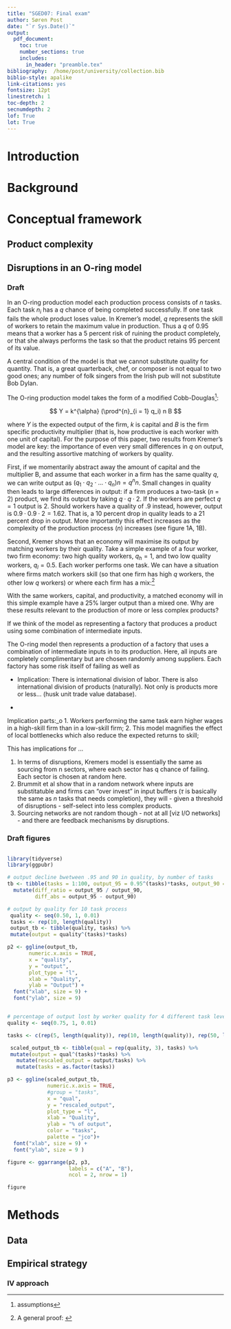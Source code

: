 ```yaml
---
title: "SGED07: Final exam"
author: Søren Post
date: "`r Sys.Date()`"
output:
  pdf_document:
    toc: true
    number_sections: true
    includes:
      in_header: "preamble.tex"
bibliography:  /home/post/university/collection.bib
biblio-style: apalike
link-citations: yes
fontsize: 12pt
linestretch: 1
toc-depth: 2
secnumdepth: 2
lof: True
lot: True
---
```


\newpage

# Introduction
# Background
# Conceptual framework
## Product complexity
## Disruptions in an O-ring model
### Draft

In an O-ring production model each production process consists of $n$ tasks. Each task $n_i$ has a $q$ chance of being completed successfully. If one task fails the whole product loses value. In Kremer's model, $q$ represents the skill of workers to retain the maximum value in production. Thus a $q$ of 0.95 means that a worker has a 5 percent risk of ruining the product completely, or that she always performs the task so that the product retains 95 percent of its value. 

A central condition of the model is that we cannot substitute quality for quantity. That is, a great quarterback, chef, or composer is not equal to two good ones; any number of folk singers from the Irish pub will not substitute Bob Dylan. 

The O-ring production model takes the form of a modified Cobb-Douglas^[assumptions]:

$$ Y = k^{\alpha} (\prod^{n}_{i = 1} q_i) n B $$

where $Y$ is the expected output of the firm, $k$ is capital and $B$ is the firm specific productivity multiplier (that is, how productive is each worker with one unit of capital). For the purpose of this paper, two results from Kremer's model are key: the importance of even very small differences in $q$ on output, and the resulting assortive matching of workers by quality.

First, if we momentarily abstract away the amount of capital and the multiplier
B, and assume that each worker in a firm has the same quality $q$, we can write
output as $(q_1 \cdot q_2 \cdot ... \cdot q_n) n = q^{n} n$. Small changes in quality then leads to large differences in output: if a firm produces a two-task ($n$ = 2) product, we find its output by taking $q \cdot q \cdot 2$. If the workers are perfect $q = 1$ output is 2. Should workers have a quality of .9 instead, however, output is $0.9 \cdot 0.9 \cdot 2 = 1.62$. That is, a 10 percent drop in quality leads to a 21 percent drop in output. More importantly this effect increases as the complexity of the production process ($n$) increases (see figure 1A, 1B).

Second, Kremer shows that an economy will maximise its output by matching workers by their quality.
Take a simple example of a four worker, two firm economy: two high quality
workers, $q_h = 1$, and two low quality workers, $q_l = 0.5$. Each worker
performs one task. We can have a situation where firms match workers skill (so
that one firm has high $q$ workers, the other low $q$ workers) or where each
firm has a mix:^[A general proof: \begin{align*}(q_h - q_l)^2 >& 0 \\ q_h^2 + q_l^2 - 2q_hq_l >& 0 \\ q_h^2 + q_l^2 >& 2q_h q_l \end{align*}]

\begin{align*}
2(q_h \cdot q_h) + 2 (q_l \cdot q_l) &= 2(1 \cdot 1) + 2(0.5 \cdot 0.5) = 2 + 0.5 = 2.5  \\ 
2(q_h \cdot q_l) + 2 (q_h \cdot q_l) &= 2(1 \cdot 0.5) + 2(1 \cdot 0.5) = 1 + 1 = 2 
\end{align*}

With the same workers, capital, and productivity, a matched economy will in this simple example have a 25% larger output than a mixed one. Why are these results relevant to the production of more or less complex products? 

If we think of the model as representing a factory that produces a product using some combination of intermediate inputs.



The O-ring model then represents a production of a factory that uses a combination of intermediate inputs in to its production. Here, all inputs are completely complimentary but are chosen randomly among suppliers. Each factory has some risk itself of failing as well as 


- Implication: There is international division of labor. There is also international division of products (naturally). Not only is products more or less... (husk unit trade value database).





- 


Implication parts:_o
1. Workers performing the same task earn higher wages in a high-skill firm than in a low-skill firm;
2. This model magnifies the effect of local bottlenecks which also reduce the expected returns to skill;

This has implications for ...

1. In terms of disruptions, Kremers model is essentially the same as sourcing from n sectors, where each sector has q chance of failing. Each sector is chosen at random here.
3. Brummit et al show that in a random network where inputs are substitatuble and firms can "over invest" in input buffers ($\tau$ is basically the same as $n$ tasks that needs completion), they will - given a threshold of disruptions - self-select into less complex products.
2. Sourcing networks are not random though - not at all [viz I/O networks] - and there are feedback mechanisms by disruptions.



### Draft figures

```R



```
 

```R
library(tidyverse)
library(ggpubr)

# output decline bwetween .95 and 90 in quality, by number of tasks
tb <- tibble(tasks = 1:100, output_95 = 0.95^(tasks)*tasks, output_90 = 0.9^(tasks)*tasks) %>%
  mutate(diff_ratio = output_95 / output_90,
         diff_abs = output_95 - output_90)

# output by quality for 10 task process
 quality <- seq(0.50, 1, 0.01)
 tasks <- rep(10, length(quality))
 output_tb <- tibble(quality, tasks) %>%
 mutate(output = quality^(tasks)*tasks)

p2 <- ggline(output_tb,
       numeric.x.axis = TRUE,
       x = "quality",
       y = "output",
       plot_type = "l",
       xlab = "Quality",
       ylab = "Output") +
  font("xlab", size = 9) +
  font("ylab", size = 9)


# percentage of output lost by worker quality for 4 different task levels
quality <- seq(0.75, 1, 0.01)

tasks <- c(rep(5, length(quality)), rep(10, length(quality)), rep(50, length(quality)))

 scaled_output_tb <- tibble(qual = rep(quality, 3), tasks) %>%
 mutate(output = qual^(tasks)*tasks) %>%
   mutate(rescaled_output = output/tasks) %>%
   mutate(tasks = as.factor(tasks))

p3 <- ggline(scaled_output_tb,
             numeric.x.axis = TRUE,
             #group = "tasks",
             x = "qual",
             y = "rescaled_output",
             plot_type = "l",
             xlab = "Quality",
             ylab = "% of output",
             color = "tasks",
             palette = "jco")+
  font("xlab", size = 9) +
  font("ylab", size = 9 )

figure <- ggarrange(p2, p3,
                    labels = c("A", "B"),
                    ncol = 2, nrow = 1)

figure
```
 

 
# Methods
## Data
## Empirical strategy
### IV approach

